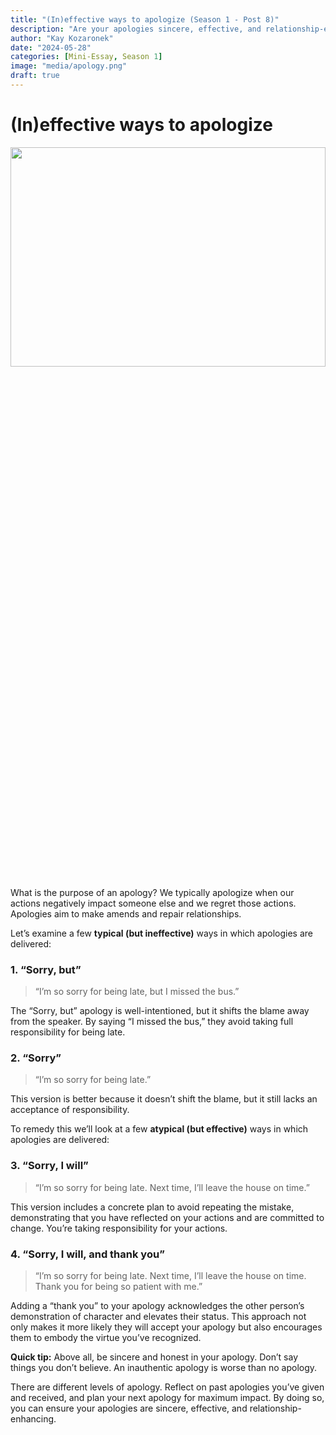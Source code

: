 ```yaml
---
title: "(In)effective ways to apologize (Season 1 - Post 8)"
description: "Are your apologies sincere, effective, and relationship-enhancing?"
author: "Kay Kozaronek"
date: "2024-05-28"
categories: [Mini-Essay, Season 1]
image: "media/apology.png"
draft: true 
---
```


# (In)effective ways to apologize

<p>
    <center>
        <img src="media/apology.png"
        width="100%" height="30%">
    </center>
</p>

What is the purpose of an apology? We typically apologize when our actions negatively impact someone else and we regret those actions. Apologies aim to make amends and repair relationships.

Let's examine a few **typical (but ineffective)** ways in which apologies are delivered:

### 1. **“Sorry, but”**
   
> “I'm so sorry for being late, but I missed the bus.” 

The "Sorry, but" apology is well-intentioned, but it shifts the blame away from the speaker. By saying "I missed the bus," they avoid taking full responsibility for being late.

### 2. **“Sorry”**   
    
> “I'm so sorry for being late.” 

This version is better because it doesn't shift the blame, but it still lacks an acceptance of responsibility. 

To remedy this we'll look at a few **atypical (but effective)** ways in which apologies are delivered:

### 3. **“Sorry, I will”**

> “I'm so sorry for being late. Next time, I'll leave the house on time.”

This version includes a concrete plan to avoid repeating the mistake, demonstrating that you have reflected on your actions and are committed to change. You're taking responsibility for your actions.

### 4. **“Sorry, I will, and thank you”** 

> “I'm so sorry for being late. Next time, I'll leave the house on time. Thank you for being so patient with me.”

Adding a "thank you" to your apology acknowledges the other person's demonstration of character and elevates their status. This approach not only makes it more likely they will accept your apology but also encourages them to embody the virtue you've recognized.

**Quick tip:** Above all, be sincere and honest in your apology. Don't say things you don't believe. An inauthentic apology is worse than no apology.


There are different levels of apology. Reflect on past apologies you’ve given and received, and plan your next apology for maximum impact. By doing so, you can ensure your apologies are sincere, effective, and relationship-enhancing.